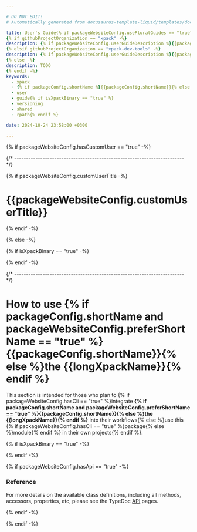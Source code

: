 ```yaml
---

# DO NOT EDIT!
# Automatically generated from docusaurus-template-liquid/templates/docusaurus.

title: User's Guide{% if packageWebsiteConfig.usePluralGuides == "true" %}s{% endif %}
{% if githubProjectOrganization == "xpack" -%}
description: {% if packageWebsiteConfig.userGuideDescription %}{{packageWebsiteConfig.userGuideDescription}}{% else %}User information, including how to include it in a project, how to instantiate objects, how to call various functions.{% endif %}
{% elsif githubProjectOrganization == "xpack-dev-tools" -%}
description: {% if packageWebsiteConfig.userGuideDescription %}{{packageWebsiteConfig.userGuideDescription}}{% else %}User information, including the versioning scheme, usage of shared libraries, and RPATH configuration on GNU/Linux.{% endif %}
{% else -%}
description: TODO
{% endif -%}
keywords:
  - xpack
  - {% if packageConfig.shortName %}{{packageConfig.shortName}}{% else %}{{packageName}}{% endif %}
  - user
  - guide{% if isXpackBinary == "true" %}
  - versioning
  - shared
  - rpath{% endif %}

date: 2024-10-24 23:58:00 +0300

---
```


{% if packageWebsiteConfig.hasCustomUser == "true" -%}


{/* ------------------------------------------------------------------------ */}

{% if packageWebsiteConfig.customUserTitle -%}

# {{packageWebsiteConfig.customUserTitle}}

{% endif -%}

<ProjectContent />

{% else -%}

{% if isXpackBinary == "true" -%}


{% endif -%}


{/* ------------------------------------------------------------------------ */}

# How to use {% if packageConfig.shortName and packageWebsiteConfig.preferShortName == "true" %}{{packageConfig.shortName}}{% else %}the {{longXpackName}}{% endif %}

This section is intended for those who plan to {% if packageWebsiteConfig.hasCli == "true" %}integrate
**{% if packageConfig.shortName and packageWebsiteConfig.preferShortName == "true" %}{{packageConfig.shortName}}{% else %}the {{longXpackName}}{% endif %}** into their workflows{% else %}use this
{% if packageWebsiteConfig.hasCli == "true" %}package{% else %}module{% endif %} in their
own projects{% endif %}.

<ProjectContent />

{% if isXpackBinary == "true" -%}

<Versioning/>

<LibrariesAndRpath/>

<UseInTesting/>

{% endif -%}

{% if packageWebsiteConfig.hasApi == "true" -%}

### Reference

For more details on the available class definitions, including all methods,
accessors, properties, etc,
please see the TypeDoc
[API](/docs/api/) pages.

{% endif -%}

{% endif -%}
